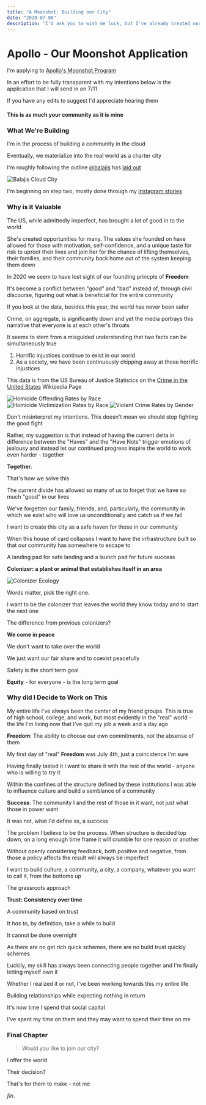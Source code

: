 ```yaml
---
title: "A Moonshot: Building our City"
date: "2020-07-08"
description: "I'd ask you to wish me luck, but I've already created our own"
---
```


# Apollo - Our Moonshot Application

I'm applying to [Apollo's Moonshot Program](https://apolloprojects.com/)

In an effort to be fully transparent with my intentions below is the application that I will send in on 7/11

If you have any edits to suggest I'd appreciate hearing them

#### This is as much your community as it is mine

### What We're Building

I'm in the process of building a community in the cloud

Eventually, we materialize into the real world as a charter city

I'm roughly following the outline [@balajis](https://twitter.com/balajis) has [laid out](https://twitter.com/balajis/status/1269178671086006273)

![Balajis Cloud City](./balajis_cloud_city.png)

I'm beginning on step two, mostly done through my [Instagram stories](https://www.instagram.com/francistogram/)

### Why is it Valuable

The US, while admittedly imperfect, has brought a lot of good in to the world

She's created opportunities for many. The values she founded on have allowed for those with motivation, self-confidence, and a unique taste for risk to uproot their lives and join her for the chance of lifting themselves, their families, and their community back home out of the system keeping them down

In 2020 we seem to have lost sight of our founding princple of **Freedom**

It's become a conflict between "good" and "bad" instead of, through civil discourse, figuring out what is beneficial for the entire community

If you look at the data, besides this year, the world has never been safer

Crime, on aggregate, is significantly down and yet the media portrays this narrative that everyone is at each other's throats

It seems to stem from a misguided understanding that two facts can be simultaneously true

1. Horrific injustices continue to exist in our world
2. As a society, we have been continuously chipping away at those horrific injustices

This data is from the US Bureau of Justice Statistics on the [Crime in the United States](https://en.wikipedia.org/wiki/Crime_in_the_United_States) Wikipedia Page

![Homicide Offending Rates by Race](./homicide_offending_rates_by_race.png)
![Homicide Victimization Rates by Race](./homicide_victimization_rates_by_race.png)
![Violent Crime Rates by Gender](./violent_crime_rates_by_gender.png)

Don't misinterpret my intentions. This doesn't mean we should stop fighting the good fight

Rather, my suggestion is that instead of having the current delta in difference between the "Haves" and the "Have Nots" trigger emotions of jealousy and instead let our continued progress inspire the world to work even harder - together

**Together.**

That's how we solve this

The current divide has allowed so many of us to forget that we have so much "good" in our lives

We've forgetten our family, friends, and, particularly, the community in which we exist who will love us unconditionally and catch us if we fall

I want to create this city as a safe haven for those in our community

When this house of card collapses I want to have the infrastructure built so that our community has somewhere to escape to

A landing pad for safe landing and a launch pad for future success

**Colonizer: a plant or animal that establishes itself in an area**

![Colonizer Ecology](./colonizer_ecology.png)

Words matter, pick the right one.

I want to be the colonizer that leaves the world they know today and to start the next one

The difference from previous colonizers?

**We come in peace**

We don't want to take over the world

We just want our fair share and to coexist peacefully

Safety is the short term goal

**Equity** - for everyone - is the long term goal

### Why did I Decide to Work on This

My entire life I've always been the center of my friend groups. This is true of high school, college, and work, but most evidently in the "real" world - the life I'm living now that I've quit my job a week and a day ago

**Freedom**: The ability to choose our own commitments, not the absense of them

My first day of "real" **Freedom** was July 4th, just a coincidence I'm sure

Having finally tasted it I want to share it with the rest of the world - anyone who is willing to try it

Within the confines of the structure defined by these institutions I was able to influence culture and build a semblance of a community

**Success**: The community I and the rest of those in it want, not just what those in power want

It was not, what I'd define as, a success

The problem I believe to be the process. When structure is decided top down, on a long enough time frame it will crumble for one reason or another

Without openly considering feedback, both positive and negative, from those a policy affects the result will always be imperfect

I want to build culture, a community, a city, a company, whatever you want to call it, from the bottoms up

The grassroots approach

**Trust: Consistency over time**

A community based on trust

It _has_ to, by definition, take a while to build

It cannot be done overnight

As there are no get rich quick schemes, there are no build trust quickly schemes

Luckily, my skill has always been connecting people together and I'm finally letting myself own it

Whether I realized it or not, I've been working towards this my entire life

Building relationships while expecting nothing in return

It's now time I spend that social capital

I've spent my time on them and they may want to spend their time on me

### Final Chapter

> Would you like to join our city?

I offer the world

Their decision?

That's for them to make - not me

_fin._
